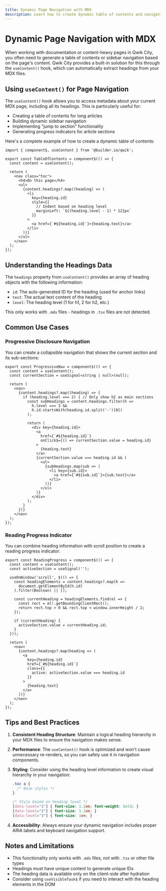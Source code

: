 ```yaml
---
title: Dynamic Page Navigation with MDX
description: Learn how to create dynamic table of contents and navigation using MDX headings in Qwik City
---
```


# Dynamic Page Navigation with MDX

When working with documentation or content-heavy pages in Qwik City, you often need to generate a table of contents or sidebar navigation based on the page's content. Qwik City provides a built-in solution for this through the `useContent()` hook, which can automatically extract headings from your MDX files.

## Using `useContent()` for Page Navigation

The `useContent()` hook allows you to access metadata about your current MDX page, including all its headings. This is particularly useful for:

- Creating a table of contents for long articles
- Building dynamic sidebar navigation
- Implementing "jump to section" functionality
- Generating progress indicators for article sections

Here's a complete example of how to create a dynamic table of contents:

```tsx
import { component$, useContent } from '@builder.io/qwik';

export const TableOfContents = component$(() => {
  const content = useContent();

  return (
    <nav class="toc">
      <h4>On this page</h4>
      <ul>
        {content.headings?.map((heading) => (
          <li 
            key={heading.id}
            style={{ 
              // Indent based on heading level
              marginLeft: `${(heading.level - 1) * 12}px` 
            }}
          >
            <a href={`#${heading.id}`}>{heading.text}</a>
          </li>
        ))}
      </ul>
    </nav>
  );
});
```

## Understanding the Headings Data

The `headings` property from `useContent()` provides an array of heading objects with the following information:

- `id`: The auto-generated ID for the heading (used for anchor links)
- `text`: The actual text content of the heading
- `level`: The heading level (1 for h1, 2 for h2, etc.)

This only works with `.mdx` files - headings in `.tsx` files are not detected.

## Common Use Cases

### Progressive Disclosure Navigation

You can create a collapsible navigation that shows the current section and its sub-sections:

```tsx
export const ProgressiveNav = component$(() => {
  const content = useContent();
  const currentSection = useSignal<string | null>(null);

  return (
    <nav>
      {content.headings?.map((heading) => {
        if (heading.level === 2) { // Only show h2 as main sections
          const subHeadings = content.headings.filter(h => 
            h.level === 3 && 
            h.id.startsWith(heading.id.split('-')[0])
          );
          
          return (
            <div key={heading.id}>
              <a 
                href={`#${heading.id}`}
                onClick$={() => currentSection.value = heading.id}
              >
                {heading.text}
              </a>
              {currentSection.value === heading.id && (
                <ul>
                  {subHeadings.map(sub => (
                    <li key={sub.id}>
                      <a href={`#${sub.id}`}>{sub.text}</a>
                    </li>
                  ))}
                </ul>
              )}
            </div>
          );
        }
      })}
    </nav>
  );
});
```

### Reading Progress Indicator

You can combine heading information with scroll position to create a reading progress indicator:

```tsx
export const ReadingProgress = component$(() => {
  const content = useContent();
  const activeSection = useSignal('');

  useOnWindow('scroll', $(() => {
    const headingElements = content.headings?.map(h => 
      document.getElementById(h.id)
    ).filter(Boolean) || [];

    const currentHeading = headingElements.find(el => {
      const rect = el!.getBoundingClientRect();
      return rect.top > 0 && rect.top < window.innerHeight / 2;
    });

    if (currentHeading) {
      activeSection.value = currentHeading.id;
    }
  }));

  return (
    <nav>
      {content.headings?.map(heading => (
        <a
          key={heading.id}
          href={`#${heading.id}`}
          class={{
            active: activeSection.value === heading.id
          }}
        >
          {heading.text}
        </a>
      ))}
    </nav>
  );
});
```

## Tips and Best Practices

1. **Consistent Heading Structure**: Maintain a logical heading hierarchy in your MDX files to ensure the navigation makes sense.

2. **Performance**: The `useContent()` hook is optimized and won't cause unnecessary re-renders, so you can safely use it in navigation components.

3. **Styling**: Consider using the heading level information to create visual hierarchy in your navigation:
   ```css
   .toc a {
     /* Base styles */
   }
   
   /* Style based on heading level */
   [data-level="1"] { font-size: 1.2em; font-weight: bold; }
   [data-level="2"] { font-size: 1.1em; }
   [data-level="3"] { font-size: 1em; }
   ```

4. **Accessibility**: Always ensure your dynamic navigation includes proper ARIA labels and keyboard navigation support.

## Notes and Limitations

- This functionality only works with `.mdx` files, not with `.tsx` or other file types
- Headings must have unique content to generate unique IDs
- The heading data is available only on the client-side after hydration
- Consider using `useVisibleTask$` if you need to interact with the heading elements in the DOM